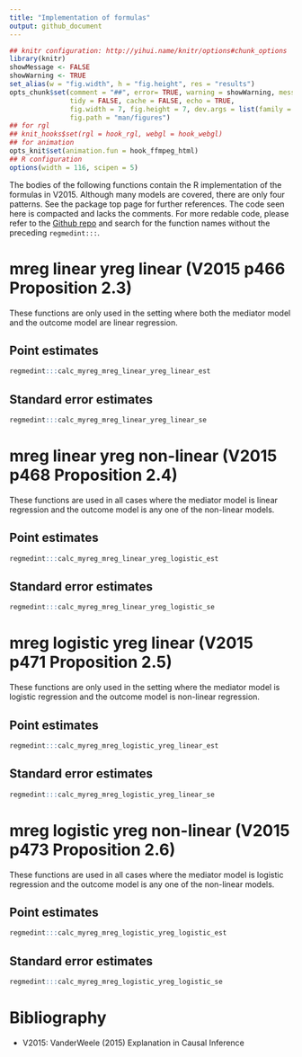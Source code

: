 ```yaml
---
title: "Implementation of formulas"
output: github_document
---
```


```r
## knitr configuration: http://yihui.name/knitr/options#chunk_options
library(knitr)
showMessage <- FALSE
showWarning <- TRUE
set_alias(w = "fig.width", h = "fig.height", res = "results")
opts_chunk$set(comment = "##", error= TRUE, warning = showWarning, message = showMessage,
               tidy = FALSE, cache = FALSE, echo = TRUE,
               fig.width = 7, fig.height = 7, dev.args = list(family = "sans"),
               fig.path = "man/figures")
## for rgl
## knit_hooks$set(rgl = hook_rgl, webgl = hook_webgl)
## for animation
opts_knit$set(animation.fun = hook_ffmpeg_html)
## R configuration
options(width = 116, scipen = 5)
```

The bodies of the following functions contain the R implementation of the formulas in V2015. Although many models are covered, there are only four patterns. See the package top page for further references. The code seen here is compacted and lacks the comments. For more redable code, please refer to the [Github repo](https://github.com/kaz-yos/regmedint) and search for the function names without the preceding `regmedint:::`.


# mreg linear yreg linear (V2015 p466 Proposition 2.3)

These functions are only used in the setting where both the mediator model and the outcome model are linear regression.

## Point estimates
```r
regmedint:::calc_myreg_mreg_linear_yreg_linear_est
```
## Standard error estimates
```r
regmedint:::calc_myreg_mreg_linear_yreg_linear_se
```


# mreg linear yreg non-linear (V2015 p468 Proposition 2.4)

These functions are used in all cases where the mediator model is linear regression and the outcome model is any one of the non-linear models.

## Point estimates
```r
regmedint:::calc_myreg_mreg_linear_yreg_logistic_est
```
## Standard error estimates
```r
regmedint:::calc_myreg_mreg_linear_yreg_logistic_se
```


# mreg logistic yreg linear (V2015 p471 Proposition 2.5)

These functions are only used in the setting where the mediator model is logistic regression and the outcome model is non-linear regression.

## Point estimates
```r
regmedint:::calc_myreg_mreg_logistic_yreg_linear_est
```
## Standard error estimates
```r
regmedint:::calc_myreg_mreg_logistic_yreg_linear_se
```


# mreg logistic yreg non-linear (V2015 p473 Proposition 2.6)

These functions are used in all cases where the mediator model is logistic regression and the outcome model is any one of the non-linear models.

## Point estimates
```r
regmedint:::calc_myreg_mreg_logistic_yreg_logistic_est
```
## Standard error estimates
```r
regmedint:::calc_myreg_mreg_logistic_yreg_logistic_se
```



# Bibliography
- V2015: VanderWeele (2015) Explanation in Causal Inference
